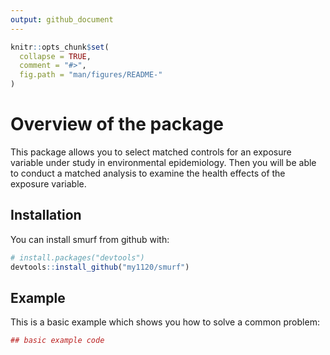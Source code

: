 ```yaml
---
output: github_document
---
```


<!-- README.md is generated from README.Rmd. Please edit that file -->

```r
knitr::opts_chunk$set(
  collapse = TRUE,
  comment = "#>",
  fig.path = "man/figures/README-"
)
```

# Overview of the package
This package allows you to select matched controls for an exposure variable under study in environmental epidemiology. Then you will be able to conduct a matched analysis to examine the health effects of the exposure variable.

## Installation

You can install smurf from github with:

```r
# install.packages("devtools")
devtools::install_github("my1120/smurf")
```

## Example

This is a basic example which shows you how to solve a common problem:

```r
## basic example code
```
